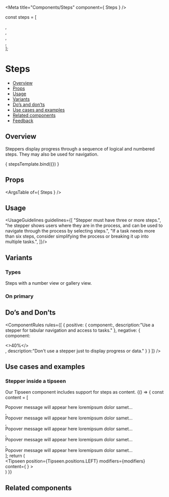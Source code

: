 
<Meta
  title="Components/Steps"
  component={ Steps }
/>

<!--- Component template -->

  const steps = [<div></div>, <div></div>, <div></div>, <div></div>, <div></div>];

<!--- Component documentation -->

# Steps
- [Overview](#overview)
- [Props](#props)
- [Usage](#usage)
- [Variants](#variants)
- [Do’s and don’ts](#dos-and-donts)
- [Use cases and examples](#use-cases-and-examples)
- [Related components](#related-components)
- [Feedback](#feedback)

## Overview
Steppers display progress through a sequence of logical and numbered steps. They may also be used for navigation.

<Canvas>
  <Story name="Overview"
         args={ {steps: steps, activeStepIndex: 2} }>
    { stepsTemplate.bind({}) }
  </Story>
</Canvas>

## Props
<ArgsTable of={ Steps } />

## Usage
<UsageGuidelines guidelines={[
  "Stepper must have three or more steps.",
  "he stepper shows users where they are in the process, and can be used to navigate through the process by selecting steps.",
  "If a task needs more than six steps, consider simplifying the process or breaking it up into multiple tasks.",
]}/>

## Variants
### Types
Steps with a number view or gallery view.
<Canvas>
  <Story name="Types">
    <div className="monday-style-story-steps_column-wrapper">
      <Steps type={Steps.types.NUMBERS} steps={steps} activeStepIndex={3} />
      <Steps steps={steps} activeStepIndex={2} />
      <Steps steps={steps} activeStepIndex={2} areNavigationButtonsHidden />
    </div>
  </Story>
</Canvas>

### On primary
<Canvas>
  <Story name="On primary">
    <div className="monday-style-story-steps_column-wrapper monday-style-story-steps_color" >
      <Steps steps={steps} activeStepIndex={2} isOnPrimary type={Steps.types.NUMBERS} />
      <Steps steps={steps} activeStepIndex={2} isOnPrimary />
      <Steps steps={steps} activeStepIndex={2} isOnPrimary areNavigationButtonsHidden />
    </div>
  </Story>
</Canvas>

## Do’s and Don’ts
<ComponentRules
  rules={[
    {
      positive: {
        component:<Steps type={Steps.types.NUMBERS} steps={steps} activeStepIndex={3} />,
        description:"Use a stepper for tabular navigation and access to tasks."
      },
      negative: {
        component:
        <div className="monday-style-story-steps_inline-wrapper">
          <Icon icon={NavigationChevronLeft} />
          <>40%</>
          <Icon icon={NavigationChevronRight} />
        </div>,
        description:"Don't use a stepper just to display progress or data."
      }
    }
  ]}
/>

## Use cases and examples
### Stepper inside a tipseen
Our Tipseen component includes support for steps as content.
<Canvas>
  <Story name="Stepper inside a tipseen">
    {() => {
      const content = [
        <div>Popover message will appear here loremipsum dolor samet…</div>,
        <div>Popover message will appear here loremipsum dolor samet…</div>,
        <div>Popover message will appear here loremipsum dolor samet…</div>,
        <div>Popover message will appear here loremipsum dolor samet…</div>,
        <div>Popover message will appear here loremipsum dolor samet…</div>
      ];
      return (
        <div className="monday-style-story-steps_block">
          <Tipseen 
            position={Tipseen.positions.LEFT} 
            modifiers={modifiers}
            content={
              <TipseenWizard
                animationType={Tipseen.animationTypes.OPACITY_AND_SLIDE}
                title="This is a title"
                steps={content}
                activeStepIndex={2}
              />
            }
          >
            <div className="monday-style-story-steps_container" />
        </Tipseen>
      </div>
      )
    }}
  </Story>
</Canvas>

## Related components
<RelatedComponents componentsNames={[WIZARD,BREADCRUBMS,TAB]} />